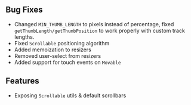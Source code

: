 

## Bug Fixes

* Changed `MIN_THUMB_LENGTH` to pixels instead of percentage, fixed `getThumbLength/getThumbPosition` to work properly with custom track lengths.
* Fixed `Scrollable` positioning algorithm
* Added memoization to resizers
* Removed user-select from resizers
* Added support for touch events on `Movable`

## Features

* Exposing `Scrollable` utils & default scrollbars